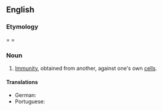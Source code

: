 ==English==
{{wikipedia}}

===Etymology===
{{prefix|en|allo|immunity}} = {{confix|en|allo|immune|ity}} = {{suffix|en|alloimmune|ity}}

===Noun===
{{en-noun|~}}

# {{lb|en|pathology}} [[immunity|Immunity]], obtained from another, against one's own [[cell]]s.

====Translations====
{{trans-top|immune response to foreign antigens from members of the same species}}
* German: {{t|de|Alloimmunität|f}}
* Portuguese: {{t|pt|aloimunidade|f}}
{{trans-mid}}
{{trans-bottom}}